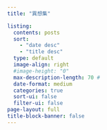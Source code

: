 ```yaml
---
title: "異想集"

listing:
  contents: posts
  sort: 
    - "date desc"
    - "title desc"
  type: default
  image-align: right
  #image-height: "0"
  max-description-length: 70 #
  date-format: medium
  categories: true
  sort-ui: false
  filter-ui: false
page-layout: full
title-block-banner: false
---
```


